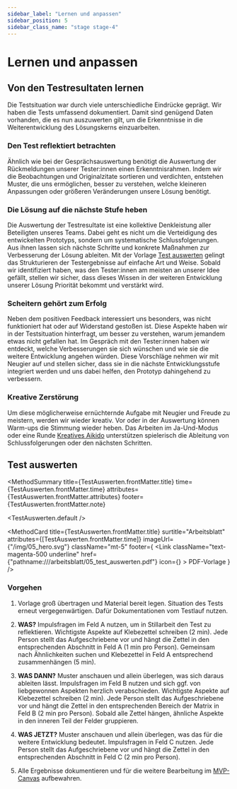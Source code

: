 ```yaml
---
sidebar_label: "Lernen und anpassen"
sidebar_position: 5
sidebar_class_name: "stage stage-4"
---
```



# Lernen und anpassen

## Von den Testresultaten lernen

Die Testsituation war durch viele unterschiedliche Eindrücke geprägt. Wir haben die Tests umfassend dokumentiert. Damit sind genügend Daten vorhanden, die es nun auszuwerten gilt, um die Erkenntnisse in die Weiterentwicklung des Lösungskerns einzuarbeiten.

### Den Test reflektiert betrachten

Ähnlich wie bei der Gesprächsauswertung benötigt die Auswertung der Rückmeldungen unserer Tester:innen einen Erkenntnisrahmen. Indem wir die Beobachtungen und Originalzitate sortieren und verdichten, entstehen Muster, die uns ermöglichen, besser zu verstehen, welche kleineren Anpassungen oder größeren Veränderungen unsere Lösung benötigt.

### Die Lösung auf die nächste Stufe heben

Die Auswertung der Testresultate ist eine kollektive Denkleistung aller Beteiligten unseres Teams. Dabei geht es nicht um die Verteidigung des entwickelten Prototyps, sondern um systematische Schlussfolgerungen. Aus ihnen lassen sich nächste Schritte und konkrete Maßnahmen zur Verbesserung der Lösung ableiten. Mit der Vorlage [Test auswerten](#test-auswerten) gelingt das Strukturieren der Testergebnisse auf einfache Art und Weise. Sobald wir identifiziert haben, was den Tester:innen am meisten an unserer Idee gefällt, stellen wir sicher, dass dieses Wissen in der weiteren Entwicklung unserer Lösung Priorität bekommt und verstärkt wird.

### Scheitern gehört zum Erfolg

Neben dem positiven Feedback interessiert uns besonders, was nicht funktioniert hat oder auf Widerstand gestoßen ist. Diese Aspekte haben wir in der Testsituation hinterfragt, um besser zu verstehen, warum jemandem etwas nicht gefallen hat. Im Gespräch mit den Tester:innen haben wir entdeckt, welche Verbesserungen sie sich wünschen und wie sie die weitere Entwicklung angehen würden. Diese Vorschläge nehmen wir mit Neugier auf und stellen sicher, dass sie in die nächste Entwicklungsstufe integriert werden und uns dabei helfen, den Prototyp dahingehend zu verbessern.

### Kreative Zerstörung

Um diese möglicherweise ernüchternde Aufgabe mit Neugier und Freude zu meistern, werden wir wieder kreativ. Vor oder in der Auswertung können Warm-ups die Stimmung wieder heben. Das Arbeiten im Ja-Und-Modus oder eine Runde [Kreatives Aikido](/buch/entwerfen/viele-ideen-entwickeln#kreativer-radschlag) unterstützen spielerisch die Ableitung von Schlussfolgerungen oder den nächsten Schritten.

## Test auswerten

<MethodSummary
  title={TestAuswerten.frontMatter.title}
  time={TestAuswerten.frontMatter.time}
  attributes={TestAuswerten.frontMatter.attributes}
  footer={TestAuswerten.frontMatter.note}
>
  <TestAuswerten.default />
</MethodSummary>

<MethodCard
  title={TestAuswerten.frontMatter.title}
  surtitle="Arbeitsblatt"
  attributes={[TestAuswerten.frontMatter.time]}
  imageUrl={"/img/05_hero.svg"}
  className="mt-5"
  footer={
    <Link
      className="text-magenta-500 underline"
      href={"pathname:///arbeitsblatt/05_test_auswerten.pdf"}
      icon={<EditIcon className="w-3 h-3 text-inherit" />}
    >
      PDF-Vorlage
    </Link>
  }
/>

### Vorgehen

1. Vorlage groß übertragen und Material bereit legen. Situation des Tests erneut vergegenwärtigen. Dafür Dokumentationen vom Testlauf nutzen.

2. <b>WAS?</b> Impulsfragen im Feld A nutzen, um in Stillarbeit den Test zu reflektieren.
   Wichtigste Aspekte auf Klebezettel schreiben (2 min). Jede Person stellt das Aufgeschriebene
   vor und hängt die Zettel in den entsprechenden Abschnitt in Feld A (1 min pro
   Person). Gemeinsam nach Ähnlichkeiten suchen und Klebezettel in Feld A entsprechend
   zusammenhängen (5 min).

3. <b>WAS DANN?</b> Muster anschauen und allein überlegen, was sich daraus ableiten
   lässt. Impulsfragen im Feld B nutzen und sich ggf. von liebgewonnen Aspekten herzlich
   verabschieden. Wichtigste Aspekte auf Klebezettel schreiben (2 min). Jede Person
   stellt das Aufgeschriebene vor und hängt die Zettel in den entsprechenden Bereich
   der Matrix in Feld B (2 min pro Person). Sobald alle Zettel hängen, ähnliche Aspekte
   in den inneren Teil der Felder gruppieren.

4. <b>WAS JETZT?</b> Muster anschauen und allein überlegen, was das für die weitere
   Entwicklung bedeutet. Impulsfragen in Feld C nutzen. Jede Person stellt das Aufgeschriebene
   vor und hängt die Zettel in den entsprechenden Abschnitt in Feld C (2 min pro
   Person).

5. Alle Ergebnisse dokumentieren und für die weitere Bearbeitung im [MVP-Canvas](/buch/erproben/nutzen-validieren#mvp-canvas) aufbewahren.
